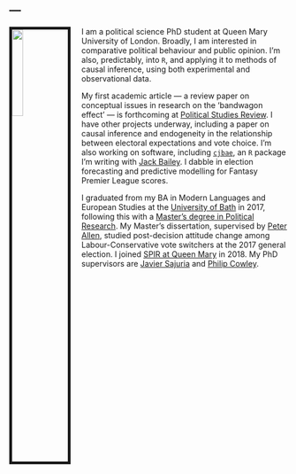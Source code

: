 ---
---
     
           
<img src="images/mgb.jpg" style="width:20%; border:5px solid; margin-right: 20px" align="left">

I am a political science PhD student at Queen Mary University of London. Broadly, I am interested in comparative political behaviour and public opinion. I'm also, predictably, into `R`, and applying it to methods of causal inference, using both experimental and observational data.     

My first academic article --- a review paper on conceptual issues in research on the 'bandwagon effect' --- is forthcoming at [Political Studies Review](https://journals.sagepub.com/home/psw). I have other projects underway, including a paper on causal inference and endogeneity in the relationship between electoral expectations and vote choice. I'm also working on software, including [`cjbae`](https://github.com/mbarnfield/cjbae), an `R` package I'm writing with [Jack Bailey](https://twitter.com/PoliSciJack). I dabble in election forecasting and predictive modelling for Fantasy Premier League scores.    

I graduated from my BA in Modern Languages and European Studies at the [University of Bath](https://www.bath.ac.uk) in 2017, following this with a [Master's degree in Political Research](https://www.bath.ac.uk/courses/postgraduate-2019/taught-postgraduate-courses/mres-politics-and-international-studies-full-time/). My Master's dissertation, supervised by [Peter Allen](http://www.peter-allen.co.uk), studied post-decision attitude change among Labour-Conservative vote switchers at the 2017 general election. I joined [SPIR at Queen Mary](https://www.qmul.ac.uk/politics/) in 2018. My PhD supervisors are [Javier Sajuria](http://www.sajuria.com) and [Philip Cowley](https://www.qmul.ac.uk/politics/staff/profiles/cowleyphilip.html).    